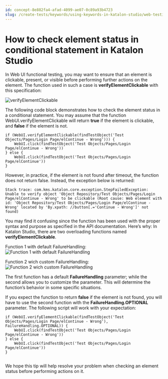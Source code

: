 ```yaml
---
id: concept-8e882fa4-afad-4099-ae07-0c89a93b4723
slug: /create-tests/keywords/using-keywords-in-katalon-studio/web-testing/how-to-check-element-status-in-conditional-statement-in-katalon-studio
---
```


# How to check element status in conditional statement in Katalon Studio

In Web UI functional testing, you may want to ensure that an element is clickable, present, or visible before performing further actions on the element. The function used in such a case is **verifyElementClickable** with this specification:

<img src="https://github.com/katalon-studio/docs-images/raw/master/katalon-studio/tutorials/how_to_check_element_status_in_conditional_statement/verifyElementClickable_1.png" alt="verifyElementClickable" />

The following code block demonstrates how to check the element status in a conditional statement. You may assume that the function WebUI.verifyElementClickable will return **true** if the element is clickable, and **false** if the element is not.

```
if (WebUI.verifyElementClickable(findTestObject('Test Objects/Pages/Login Page/elContinue - Wrong'))) {
    WebUI.click(findTestObject('Test Objects/Pages/Login Page/elContinue - Wrong'))
} else {
    WebUI.click(findTestObject('Test Objects/Pages/Login Page/elContinue'))
}

```

However, in practice, if the element is not found after timeout, the function does not return false. Instead, the exception below is returned:

```
Stack trace: com.kms.katalon.core.exception.StepFailedException: 
Unable to verify object 'Object Repository/Test Objects/Pages/Login Page/elContinue - Wrong' to be clickable (Root cause: Web element with id: 'Object Repository/Test Objects/Pages/Login Page/elContinue - Wrong' located by 'By.xpath: //button[.='Continue - Wrong']' not found)

```

You may find it confusing since the function has been used with the proper syntax and purpose as specified in the API documentation. Here’s why: In Katalon Studio, there are two overloading functions named **verifyElementClickable**.

Function 1 with default FailureHandling: <img src="https://github.com/katalon-studio/docs-images/raw/master/katalon-studio/tutorials/how_to_check_element_status_in_conditional_statement/verifyElementClickable_1.png" alt="Function 1 with default FailureHandling" />

Function 2 wich custom FailureHandling: <img src="https://github.com/katalon-studio/docs-images/raw/master/katalon-studio/tutorials/how_to_check_element_status_in_conditional_statement/verifyElementClickable_2.png" alt="Function 2 wich custom FailureHandling" />

The first function has a default **FailureHandling** parameter; while the second allows you to customize the parameter. This will determine the function’s behavior in some specific situations.

If you expect the function to return **false** if the element is not found, you will have to use the second function with the **FailureHandling.OPTIONAL** parameter. The following script will work with your expectation:

```
if (WebUI.verifyElementClickable(findTestObject('Test Objects/Pages/Login Page/elContinue - Wrong'), FailureHandling.OPTIONAL)) {
    WebUI.click(findTestObject('Test Objects/Pages/Login Page/elContinue - Wrong'))
} else {
    WebUI.click(findTestObject('Test Objects/Pages/Login Page/elContinue'))
}


```

We hope this tip will help resolve your problem when checking an element status before performing actions on it.